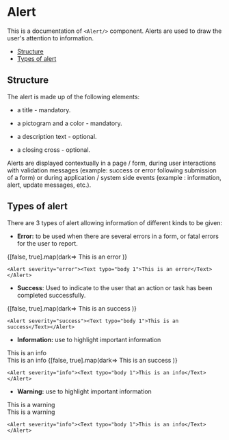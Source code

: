 

<!--- Alerts.stories.mdx 
--->



<Meta title="Documentation/Components/Alert" component={Alert} />

# Alert

This is a documentation of `<Alert/>` component.
Alerts are used to draw the user's attention to information.

- [Structure](#structure)
- [Types of alert](#types-of-alert)

## Structure

The alert is made up of the following elements:

- a title - mandatory.

- a pictogram and a color - mandatory.

- a description text - optional.

- a closing cross - optional.

Alerts are displayed contextually in a page / form, during user interactions with validation messages 
(example: success or error following submission of a form) or during application / system side events 
(example : information, alert, update messages, etc.).

## Types of alert

There are 3 types of alert allowing information of different kinds to be given:

- **Error:** to be used when there are several errors in a form, or fatal errors for the user to report.

<Canvas>
	<Story name="error">
		{[false, true].map(dark=>
			<Fragment key={dark}>
				<StoryProvider dark={dark}>
						<Alert severity="error"><Text typo="body 1">This is an error</Text></Alert>
				</StoryProvider>
			</Fragment>
		)}
	</Story>
</Canvas>

```tsx
<Alert severity="error"><Text typo="body 1">This is an error</Text></Alert>
```

- **Success**: Used to indicate to the user that an action or task has been completed successfully.

<Canvas>
	<Story name="success">
		{[false, true].map(dark=>
			<Fragment key={dark}>
				<StoryProvider dark={dark}>
						<Alert severity="success"><Text typo="body 1">This is an success</Text></Alert>
				</StoryProvider>
			</Fragment>
		)}
	</Story>
</Canvas>

```tsx
<Alert severity="success"><Text typo="body 1">This is an success</Text></Alert>
```

- **Information:** use to highlight important information

<Canvas>
	<Story name="info">
		<StoryProvider dark={false}>
			<Alert severity="info"><Text typo="body 1">This is an info</Text></Alert>
		</StoryProvider>
		<div className={css({ "margin": 20})} />
		<StoryProvider dark={true}>
			<Alert severity="info"><Text typo="body 1">This is an info</Text></Alert>
		</StoryProvider>
	</Story>
</Canvas>

<Canvas>
	<Story name="success">
		{[false, true].map(dark=>
			<Fragment key={dark}>
				<StoryProvider dark={dark}>
						<Alert severity="success"><Text typo="body 1">This is an success</Text></Alert>
				</StoryProvider>
			</Fragment>
		)}
	</Story>
</Canvas>

```tsx
<Alert severity="info"><Text typo="body 1">This is an info</Text></Alert>
```

- **Warning:** use to highlight important information

<Canvas>
	<Story name="warning">
		<StoryProvider dark={false}>
			<Alert severity="warning"><Text typo="body 1">This is a warning</Text></Alert>
		</StoryProvider>
		<div className={css({ "margin": 20})} />
		<StoryProvider dark={true}>
			<Alert severity="warning"><Text typo="body 1">This is a warning</Text></Alert>
		</StoryProvider>
	</Story>
</Canvas>

```tsx
<Alert severity="info"><Text typo="body 1">This is an info</Text></Alert>
```